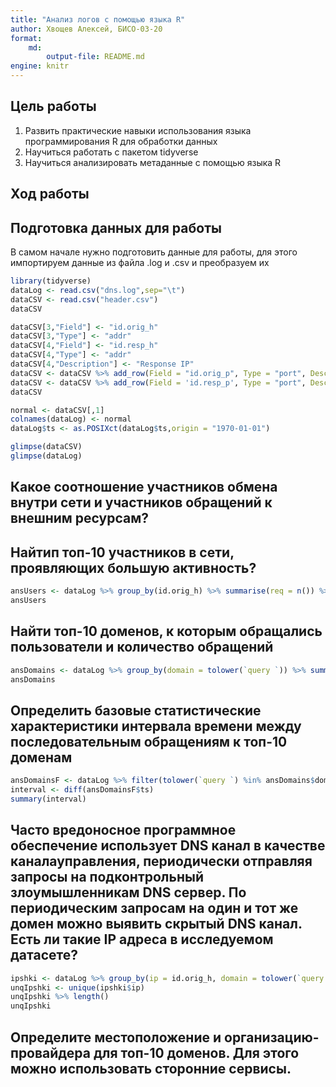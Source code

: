 ```yaml
---
title: "Анализ логов с помощью языка R"
author: Хвощев Алексей, БИСО-03-20
format: 
    md:
        output-file: README.md
engine: knitr
---
```


## Цель работы

1.  Развить практические навыки использования языка программирования R для обработки данных
2.  Научиться работать с пакетом tidyverse
3.  Научиться анализировать метаданные с помощью языка R

## Ход работы

## Подготовка данных для работы

В самом начале нужно подготовить данные для работы, для этого импортируем данные из файла .log и .csv и преобразуем их
```r
library(tidyverse)
dataLog <- read.csv("dns.log",sep="\t")
dataCSV <- read.csv("header.csv")
dataCSV
```

```r
dataCSV[3,"Field"] <- "id.orig_h"
dataCSV[3,"Type"] <- "addr"
dataCSV[4,"Field"] <- "id.resp_h"
dataCSV[4,"Type"] <- "addr"
dataCSV[4,"Description"] <- "Response IP"
dataCSV <- dataCSV %>% add_row(Field = "id.orig_p", Type = "port", Description = "Origin port", .before = 4)
dataCSV <- dataCSV %>% add_row(Field = 'id.resp_p', Type = "port", Description = "Response port", .before = 6)
dataCSV
```

```r
normal <- dataCSV[,1]
colnames(dataLog) <- normal
dataLog$ts <- as.POSIXct(dataLog$ts,origin = "1970-01-01")
```

```r
glimpse(dataCSV)
glimpse(dataLog)
```

## Какое соотношение участников обмена внутри сети и участников обращений к внешним ресурсам?

## Найтип топ-10 участников в сети, проявляющих большую активность?
```r
ansUsers <- dataLog %>% group_by(id.orig_h) %>% summarise(req = n()) %>% arrange(desc(req)) %>% top_n(10,req)
ansUsers
```

## Найти топ-10 доменов, к которым обращались пользователи и количество обращений
```r
ansDomains <- dataLog %>% group_by(domain = tolower(`query `)) %>% summarise(req = n()) %>% arrange(desc(req)) %>% top_n(10,req)
ansDomains
```

## Определить базовые статистические характеристики интервала времени между последовательным обращениям к топ-10 доменам
```r
ansDomainsF <- dataLog %>% filter(tolower(`query `) %in% ansDomains$domain) %>% arrange(ts)
interval <- diff(ansDomainsF$ts)
summary(interval)
```

## Часто вредоносное программное обеспечение использует DNS канал в качестве каналауправления, периодически отправляя запросы на подконтрольный злоумышленникам DNS сервер. По периодическим запросам на один и тот же домен можно выявить скрытый DNS канал. Есть ли такие IP адреса в исследуемом датасете?
```r
ipshki <- dataLog %>% group_by(ip = id.orig_h, domain = tolower(`query `)) %>% summarise(req = n(), .groups = "drop") %>% filter(req > 1)
unqIpshki <- unique(ipshki$ip)
unqIpshki %>% length()
unqIpshki
```

## Определите местоположение и организацию-провайдера для топ-10 доменов. Для этого можно использовать сторонние сервисы.
